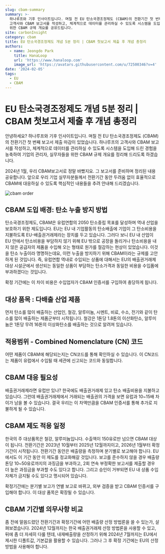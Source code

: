 ```yaml
---
slug: cbam-summary
summary: >-
  하나루프와 기후 인사이트입니다. 며칠 전 EU 탄소국경조정제도 (CBAM)의 전환기간 첫 번째 보고서 제출 마감이 있었습니다. 하나루프의
  고객사와 CBAM 보고서를 작성하고, 체계적으로 데이터를 관리하실 수 있도록 시스템을 도입해 드린 경험을 농축하여 기업의 관리자, 실무자들을
  위한 CBAM 규제 개요를 공유드립니다.
site: carbonInsight
category: cbam
title: EU 탄소국경조정제도 개념 5분 정리 | CBAM 첫보고서 제출 후 개념 총정리
authors:
  - name: Jeongdo Park
    title: HanaLoop
    url: 'https://www.hanaloop.com'
    image_url: 'https://avatars.githubusercontent.com/u/72500346?v=4'
date: '2024-02-05'
tags:
  - EU
  - CBAM
---
```


# EU 탄소국경조정제도 개념 5분 정리 | CBAM 첫보고서 제출 후 개념 총정리

안녕하세요? 하나루프와 기후 인사이트입니다. 며칠 전 EU 탄소국경조정제도 (CBAM)의 전환기간 첫 번째 보고서 제출 마감이 있었습니다. 하나루프의 고객사와 CBAM 보고서를 작성하고, 체계적으로 데이터를 관리하실 수 있도록 시스템을 도입해 드린 경험을 농축하여 기업의 관리자, 실무자들을 위한 CBAM 규제 개요를 정리해 드리도록 하겠습니다.

2024년 1월, 우리 CBAM보고서로 정말 바빴지요. 그 보고서를 준비하며 정리된 내용 공유합니다. 앞으로 우리 기업 실무자분들께서 전환기간 동안 두려움 없이 효율적으로 CBAM에 대응하실 수 있도록 핵심적인 내용들을 추려 안내해 드리겠습니다.

![cbam order](/img/cbam.png "목차 - EU CBAM 규제 개요 / 대응하기 / 전환기간 보고서 작성 철차 ")

## CBAM 도입 배경: 탄소 누출 방지 방법

탄소국경조정제도, CBAM은 유럽연합의 2050 탄소중립 목표를 달성하며 역내 산업을 보호하기 위한 제도입니다. EU는 EU 내 기업활동의 탄소배출에 기업이 그 탄소비용을 지불하도록 EU-배출권거래제라는 장치를 두고 있습니다. 그러다 보니 EU 내 산업이 EU 안에서 탄소비용을 부담하지 않기 위해 EU 밖으로 공장을 돌리거나 탄소비용을 내지 않은 공급자의 제품을 수입해 오는 형태로 원가를 절감하는 현상이 있었습니다. 이것을 탄소 누출이라 명명하는데요, 이런 누출을 방지하기 위해 CBAM이라는 규제를 고안하게 된 것입니다. 즉, 유럽연합 역내로 수입되는 상품에 대해서는 EU의 배출권거래제 대상 시설군에서 생산되는 동일한 상품이 부담하는 탄소가격과 동일한 비용을 수입품에 부과하겠다는 것입니다. 

확정 기간에는 이 차이 비용은 수입업자가 CBAM 인증서를 구입하여 충당하게 됩니다.

## 대상 품목 : 다배출 산업 제품

먼저 탄소를 많이 배출하는 산업인, 철강, 알루미늄, 시멘트, 비료, 수소, 전기와 같이 탄소를 많이 배출하는 제품군부터 시작됩니다. 철강은 1톤당 1.8톤의 이산화탄소, 알루미늄은 1톤당 무려 16톤의 이상화탄소를 배출하는 것으로 알려져 있습니다.

## 적용범위 - Combined Nomenclature (CN) 코드

어떤 제품이 CBAM에 해당되는지는 CN코드를 통해 확인하실 수 있습니다. 이 CN코드는 제품이 유럽에서 수입될 때 세관에 신고되는 코드와 동일합니다.

## CBAM 대응 필요성

배출권거래제라면 유럽만 있나? 한국에도 배출권거래제 있고 탄소 배출비용을 지불하고 있습니다. 그런데 배출권거래제에서 거래되는 배출권의 가격을 보면 유럽과 10\~15배 차이가 남을 볼 수 있습니다. 결국 우리는 이 차액만큼을 CBAM 인증서를 통해 추가로 지불하게 될 수 있습니다.

## CBAM 제도 적용 일정

한국의 주 대상품목은 철강, 알루미늄입니다. 수출액이 150유로만 넘으면 CBAM 대상이 됩니다. 전환기간은 2023년 10월부터 2025년 12월까지이고, 2026년 1월부터 확정기간이 시작됩니다. 전환기간 동안은 배출량을 측정하며 분기별로 보고해야 합니다. EU에서도 이 기간 동안 이 제도를 정교화해갈 것입니다. 보고를 준수하지 않을 경우 배출량 톤당 10\~50유로까지의 과징금을 부과하고, 2회 연속 부정확한 보고서를 제출할 경우 더 높은 과징금을 부과할 수도 있다고 합니다. 그리고 승인이 거부되면 EU 내 상품 수입 자체가 금지될 수도 있다고 명시되어 있습니다.

확정기간에는 분기별 보고가 연별 보고로 바뀌고, 외부 검증을 받고 CBAM 인증서를 구입해야 합니다. 이 대상 품목은 확장될 수 있습니다.

## CBAM 기간별 의무사항 비교

좀 전에 말씀드렸던 전환기간과 확정기간에 어떤 배출량 산정 방법론을 쓸 수 있는가, 살펴보겠습니다. 2024년 12월까지는 한국 배출권거래제 산정 방법론을 사용할 수 있고, 뒤에 좀 더 자세히 다룰 텐데, 내재배출량을 산정하기 위해 2024년 7월까지는 EU에서 제시한 디폴트값, 기본값을 활용할 수 있습니다. 그러나 그 후 확정 기간에는 EU의 산정방법을 사용해야 합니다.
